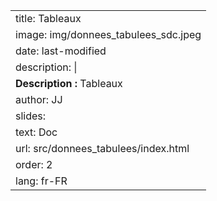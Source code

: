 ---
title: Tableaux 
image: img/donnees_tabulees_sdc.jpeg
date: last-modified
description: |
  <b>Description :</b> Tableaux
author: JJ
slides:
  text: Doc
  url: src/donnees_tabulees/index.html
order: 2
lang: fr-FR
---